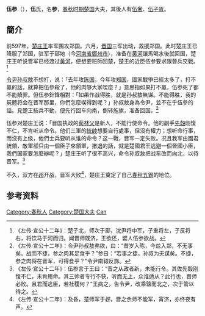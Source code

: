 {{Infobox 先秦人物
|image       = 
|surname     = 
|名= 参
|氏= [[伍氏|伍]]
|zi          = 
|hao         = 
|官位= 大夫
|nickname    = 
|nickzi      = 
|posthumous  = 
|国家= [[楚国|楚国]]
|名称= 伍参
|hometown    = 
|birth       = 
|death       = 
|honor       = 
|honor2      = 
|spouse       = 
|子女=子[[伍举|伍举]]
}}
'''伍参'''（{{bd|？||？||catIdx=W伍}}），'''伍'''氏，名'''参'''，[[春秋时期|春秋时期]][[楚国|楚国]]大夫，其後人有[[伍奢|伍奢]]、[[伍子胥|伍子胥]]。

==簡介==
前597年，[[楚庄王|楚庄王]]率军围攻郑国。六月，[[晋国|晋国]]三军出动，救援郑国。此时楚庄王已降服了郑国，驻军于郔地（今[[河南省|河南省]][[鄭州市|鄭州市]]），准备在[[黄河|黄河]]讓馬喝水後就回国，楚庄王听说晋军已经渡过[[黄河|黄河]]，便想要班師回楚，楚王的近臣伍参要求跟晉兵交戰。<ref>《左传·宣公十二年》：楚子北，师次于郔，沈尹将中军，子重将左，子反将右，将饮马于河而归。闻晋师既济，王欲还，嬖人伍参欲战。</ref>

[[令尹|令尹]][[孙叔敖|孙叔敖]]不想打，说：「去年攻[[陈国|陈国]]，今年攻[[郑国|郑国]]，國家戰爭已經太多了，打不贏的話，就算把伍參殺了，他的肉够大家喫麼？」意思指如果打不贏，伍参死了都不能贖罪。但伍参針鋒相對：「如果作战得胜，就是孙叔敖無谋。不能得胜，我的屍體将会在晋军那里，你們怎麼喫得到呢？」孙叔敖身為令尹，並不在乎伍參的話。見楚王按兵不動，便先行回车向南，倒转旌旗，准备回国。<ref>《左传·宣公十二年》：令尹孙叔敖弗欲，曰：“昔岁入陈，今兹入郑，不无事矣。战而不捷，参之肉其足食乎？”参曰：“若事之捷，孙叔为无谋矣。不捷，参之肉将在晋军，可得食乎？”令尹南辕反旆。</ref>

伍参对楚庄王说：「晋国执政的[[荀林父|荀林父]]是新人，不能行使命令。他的副手[[先縠|先縠]]刚愎不仁，不肯听从命令。他们三軍的[[統帥|統帥]]想要自行處事，但沒有權力；想听命行事，而沒有上级，他們士兵要听从谁的命令？这一戰，晋军一定失败。况且我军由國君統領，敵軍卻只由一個臣子來領軍，撤退的話，就是楚國君王逃避一個晉國小臣，我們国家要怎麼辦呢？」楚庄王听了很不高兴，命令孙叔敖把战车改而向北，以待晋军。<ref>《左传·宣公十二年》：伍参言于王曰：“晋之从政者新，未能行令。其佐先縠刚愎不仁，未肯用命。其三帅者专行不获，听而无上，众谁适从？此行也，晋师必败。且君而逃臣，若社稷何？”王病之，告令尹，改乘辕而北之，次于管以待之。</ref>

不久，双方在[[邲之战|邲]]开战，晋军大败<ref>《左传·宣公十二年》：及昏，楚师军于邲，晋之余师不能军，宵济，亦终夜有声。</ref>，楚庄王奠定了自己[[春秋五霸|春秋五霸]]的地位。

== 参考资料 ==
{{reflist|2}}

[[Category:春秋人|Category:春秋人]]
[[Category:楚国大夫|Category:楚国大夫]]
[[Category:伍姓|Can]]